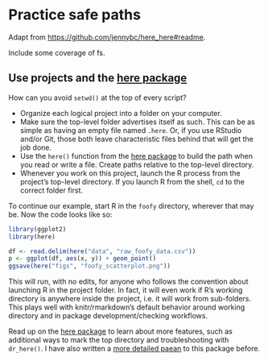 # Practice safe paths

Adapt from <https://github.com/jennybc/here_here#readme>.

Include some coverage of fs.

## Use projects and the [here package](https://CRAN.R-project.org/package=here)

How can you avoid `setwd()` at the top of every script?

  * Organize each logical project into a folder on your computer.
  * Make sure the top-level folder advertises itself as such. This can be as simple as having an empty file named `.here`. Or, if you use RStudio and/or Git, those both leave characteristic files behind that will get the job done.
  * Use the `here()` function from the [here package](https://CRAN.R-project.org/package=here) to build the path when you read or write a file. Create paths relative to the top-level directory.
  * Whenever you work on this project, launch the R process from the project's top-level directory. If you launch R from the shell, `cd` to the correct folder first.
  
To continue our example, start R in the `foofy` directory, wherever that may be. Now the code looks like so:


```r
library(ggplot2)
library(here)

df <- read.delim(here("data", "raw_foofy_data.csv"))
p <- ggplot(df, aes(x, y)) + geom_point()
ggsave(here("figs", "foofy_scatterplot.png"))
```


This will run, with no edits, for anyone who follows the convention about launching R in the project folder. In fact, it will even work if R's working directory is anywhere inside the project, i.e. it will work from sub-folders. This plays well with knitr/rmarkdown's default behavior around working directory and in package development/checking workflows.

Read up on the [here package](https://CRAN.R-project.org/package=here) to learn
about more features, such as additional ways to mark the top directory and
troubleshooting with `dr_here()`. I have also written a [more detailed
paean](https://github.com/jennybc/here_here) to this package before.

